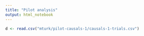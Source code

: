 ```yaml
---
title: "Pilot analysis"
output: html_notebook
---
```




```r
d <- read.csv("mturk/pilot-causals-1/causals-1-trials.csv")

```

